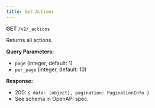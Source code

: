 ```yaml
---
title: Get Actions
---
```


**GET** `/v2/_actions`

Returns all actions.

**Query Parameters:**
- `page` (integer, default: 1)
- `per_page` (integer, default: 10)

**Response:**
- 200: `{ data: [object], pagination: PaginationInfo }`
- See schema in OpenAPI spec.